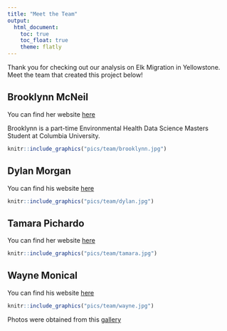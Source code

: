 ```yaml
---
title: "Meet the Team"
output:
  html_document:
    toc: true
    toc_float: true
    theme: flatly
---
```

Thank you for checking out our analysis on Elk Migration in Yellowstone. Meet the team that created this project below!

## Brooklynn McNeil

You can find her website [here](https://brooklynnrm.github.io/)

Brooklynn is a part-time Environmental Health Data Science Masters Student at Columbia University.

```r
knitr::include_graphics("pics/team/brooklynn.jpg")
```

## Dylan Morgan

You can find his website [here]()

```r
knitr::include_graphics("pics/team/dylan.jpg")
```

## Tamara Pichardo

You can find her website [here]()

```r
knitr::include_graphics("pics/team/tamara.jpg")
```

## Wayne Monical

You can find his website [here]()

```r
knitr::include_graphics("pics/team/wayne.jpg")
```



Photos were obtained from this [gallery](https://www.nps.gov/media/photo/gallery.htm?pg=1925497&id=F94243C9-1DD8-B71B-0B6A91B7B5171A35)
